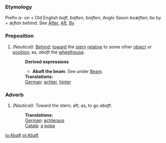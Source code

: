 ===Etymology===
Prefix ''a-'' on + Old English ''baft'', ''baften'', ''biaften'', Anglo Saxon ''beæftan''; ''be'' by + ''æftan'' behind. See [[After]], [[Aft]], [[By]]
===Preposition===
#''(Nautical):'' [[Behind]]; [[toward]] the [[stern]] [[relative]] to some other [[object]] or [[position]]; as, ''abaft'' the [[wheelhouse]].
#:'''Derived expressions'''
#:*'''Abaft the beam'''. See under [[Beam]].
#:'''Translations:'''
#:[[German]]: [[achter]], [[hinter]]

===Adverb=== 
#''(Nautical):'' Toward the stern; aft; as, to go ''abaft''.
#:'''Translations:'''
#:[[German]]: [[achteraus]]
#:[[Català]]: [[a]] [[popa]]

[[io:Abaft]]
[[pl:Abaft]]